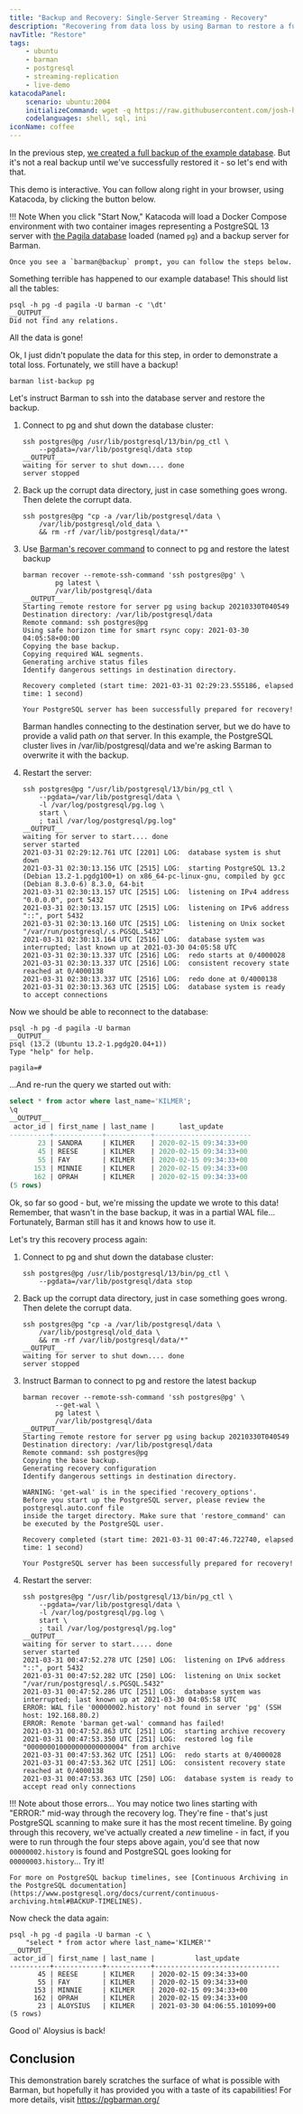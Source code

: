 ```yaml
---
title: "Backup and Recovery: Single-Server Streaming - Recovery"
description: "Recovering from data loss by using Barman to restore a full backup remotely"
navTitle: "Restore"
tags:
    - ubuntu
    - barman
    - postgresql
    - streaming-replication
    - live-demo
katacodaPanel:
    scenario: ubuntu:2004
    initializeCommand: wget -q https://raw.githubusercontent.com/josh-heyer/barmantutorial/main/step04-restore/docker-compose.yaml ; docker-compose up -d ; clear ; docker exec -it -u barman backup /bin/bash
    codelanguages: shell, sql, ini
iconName: coffee
---
```


In the previous step, [we created a full backup of the example database](step03-backup). But it's not a real backup until we've successfully restored it - so let's end with that. 

This demo is interactive. You can follow along right in your browser, using Katacoda, by clicking the button below.

!!! Note
    When you click "Start Now," Katacoda will load a Docker Compose environment with two container images representing a
    PostgreSQL 13 server with [the Pagila database](https://github.com/devrimgunduz/pagila) loaded (named `pg`)
    and a backup server for Barman.    
    
    Once you see a `barman@backup` prompt, you can follow the steps below.

<KatacodaPanel />

Something terrible has happened to our example database! This should list all the tables:

```shell
psql -h pg -d pagila -U barman -c '\dt'
__OUTPUT__
Did not find any relations.
```

All the data is gone! 

Ok, I just didn't populate the data for this step, in order to demonstrate a total loss. Fortunately, we still have a backup!

```shell
barman list-backup pg
```

Let's instruct Barman to ssh into the database server and restore the backup. 

1. Connect to pg and shut down the database cluster:

    ```shell
    ssh postgres@pg /usr/lib/postgresql/13/bin/pg_ctl \
        --pgdata=/var/lib/postgresql/data stop
    __OUTPUT__
    waiting for server to shut down.... done
    server stopped
    ```

2. Back up the corrupt data directory, just in case something goes wrong. Then delete the corrupt data.

    ```shell
    ssh postgres@pg "cp -a /var/lib/postgresql/data \
        /var/lib/postgresql/old_data \
        && rm -rf /var/lib/postgresql/data/*"
    ```

3. Use [Barman's recover command](http://docs.pgbarman.org/release/2.12/#recover) to connect to pg and restore the latest backup 

    ```shell
    barman recover --remote-ssh-command 'ssh postgres@pg' \
            pg latest \
            /var/lib/postgresql/data
    __OUTPUT__
    Starting remote restore for server pg using backup 20210330T040549
    Destination directory: /var/lib/postgresql/data
    Remote command: ssh postgres@pg
    Using safe horizon time for smart rsync copy: 2021-03-30 04:05:58+00:00
    Copying the base backup.
    Copying required WAL segments.
    Generating archive status files
    Identify dangerous settings in destination directory.

    Recovery completed (start time: 2021-03-31 02:29:23.555186, elapsed time: 1 second)

    Your PostgreSQL server has been successfully prepared for recovery!
    ```

    Barman handles connecting to the destination server, but we do have to provide a valid path *on* that server. In this example, the PostgreSQL cluster lives in /var/lib/postgresql/data and we're asking Barman to overwrite it with the backup.

4. Restart the server:

    ```shell
    ssh postgres@pg "/usr/lib/postgresql/13/bin/pg_ctl \
        --pgdata=/var/lib/postgresql/data \
        -l /var/log/postgresql/pg.log \
        start \
        ; tail /var/log/postgresql/pg.log"
    __OUTPUT__
    waiting for server to start.... done
    server started
    2021-03-31 02:29:12.761 UTC [2201] LOG:  database system is shut down
    2021-03-31 02:30:13.156 UTC [2515] LOG:  starting PostgreSQL 13.2 (Debian 13.2-1.pgdg100+1) on x86_64-pc-linux-gnu, compiled by gcc (Debian 8.3.0-6) 8.3.0, 64-bit
    2021-03-31 02:30:13.157 UTC [2515] LOG:  listening on IPv4 address "0.0.0.0", port 5432
    2021-03-31 02:30:13.157 UTC [2515] LOG:  listening on IPv6 address "::", port 5432
    2021-03-31 02:30:13.160 UTC [2515] LOG:  listening on Unix socket "/var/run/postgresql/.s.PGSQL.5432"
    2021-03-31 02:30:13.164 UTC [2516] LOG:  database system was interrupted; last known up at 2021-03-30 04:05:58 UTC
    2021-03-31 02:30:13.337 UTC [2516] LOG:  redo starts at 0/4000028
    2021-03-31 02:30:13.337 UTC [2516] LOG:  consistent recovery state reached at 0/4000138
    2021-03-31 02:30:13.337 UTC [2516] LOG:  redo done at 0/4000138
    2021-03-31 02:30:13.363 UTC [2515] LOG:  database system is ready to accept connections
    ```

Now we should be able to reconnect to the database:

```shell
psql -h pg -d pagila -U barman
__OUTPUT__
psql (13.2 (Ubuntu 13.2-1.pgdg20.04+1))
Type "help" for help.

pagila=#
```

...And re-run the query we started out with:

```sql
select * from actor where last_name='KILMER';
\q
__OUTPUT__
 actor_id | first_name | last_name |      last_update       
----------+------------+-----------+------------------------
       23 | SANDRA     | KILMER    | 2020-02-15 09:34:33+00
       45 | REESE      | KILMER    | 2020-02-15 09:34:33+00
       55 | FAY        | KILMER    | 2020-02-15 09:34:33+00
      153 | MINNIE     | KILMER    | 2020-02-15 09:34:33+00
      162 | OPRAH      | KILMER    | 2020-02-15 09:34:33+00
(5 rows)
```

Ok, so far so good - but, we're missing the update we wrote to this data! Remember, that wasn't in the base backup, it was in a partial WAL file... Fortunately, Barman still has it and knows how to use it. 

Let's try this recovery process again:

1. Connect to pg and shut down the database cluster:

    ```shell
    ssh postgres@pg /usr/lib/postgresql/13/bin/pg_ctl \
        --pgdata=/var/lib/postgresql/data stop
    ```

2. Back up the corrupt data directory, just in case something goes wrong. Then delete the corrupt data.

    ```shell
    ssh postgres@pg "cp -a /var/lib/postgresql/data \
        /var/lib/postgresql/old_data \
        && rm -rf /var/lib/postgresql/data/*"
    __OUTPUT__
    waiting for server to shut down.... done
    server stopped
    ```

3. Instruct Barman to connect to pg and restore the latest backup 
    ```shell
    barman recover --remote-ssh-command 'ssh postgres@pg' \
            --get-wal \
            pg latest \
            /var/lib/postgresql/data
    __OUTPUT__
    Starting remote restore for server pg using backup 20210330T040549
    Destination directory: /var/lib/postgresql/data
    Remote command: ssh postgres@pg
    Copying the base backup.
    Generating recovery configuration
    Identify dangerous settings in destination directory.

    WARNING: 'get-wal' is in the specified 'recovery_options'.
    Before you start up the PostgreSQL server, please review the postgresql.auto.conf file
    inside the target directory. Make sure that 'restore_command' can be executed by the PostgreSQL user.

    Recovery completed (start time: 2021-03-31 00:47:46.722740, elapsed time: 1 second)

    Your PostgreSQL server has been successfully prepared for recovery!
    ```

4. Restart the server:

    ```shell
    ssh postgres@pg "/usr/lib/postgresql/13/bin/pg_ctl \
        --pgdata=/var/lib/postgresql/data \
        -l /var/log/postgresql/pg.log \
        start \
        ; tail /var/log/postgresql/pg.log"
    __OUTPUT__
    waiting for server to start..... done
    server started
    2021-03-31 00:47:52.278 UTC [250] LOG:  listening on IPv6 address "::", port 5432
    2021-03-31 00:47:52.282 UTC [250] LOG:  listening on Unix socket "/var/run/postgresql/.s.PGSQL.5432"
    2021-03-31 00:47:52.286 UTC [251] LOG:  database system was interrupted; last known up at 2021-03-30 04:05:58 UTC
    ERROR: WAL file '00000002.history' not found in server 'pg' (SSH host: 192.168.80.2)
    ERROR: Remote 'barman get-wal' command has failed!
    2021-03-31 00:47:52.863 UTC [251] LOG:  starting archive recovery
    2021-03-31 00:47:53.350 UTC [251] LOG:  restored log file "000000010000000000000004" from archive
    2021-03-31 00:47:53.362 UTC [251] LOG:  redo starts at 0/4000028
    2021-03-31 00:47:53.362 UTC [251] LOG:  consistent recovery state reached at 0/4000138
    2021-03-31 00:47:53.363 UTC [250] LOG:  database system is ready to accept read only connections    
    ```

!!! Note about those errors...
    You may notice two lines starting with "ERROR:" mid-way through the recovery log. They're fine - that's just PostgreSQL scanning to make sure it has the most recent timeline.
    By going through this recovery, we've actually created a *new* timeline - in fact, if you were to run through the four steps above again, you'd see that now `00000002.history` is found and PostgreSQL goes looking for `00000003.history`... Try it!

    For more on PostgreSQL backup timelines, see [Continuous Archiving in the PostgreSQL documentation](https://www.postgresql.org/docs/current/continuous-archiving.html#BACKUP-TIMELINES).

Now check the data again:

```shell
psql -h pg -d pagila -U barman -c \
    "select * from actor where last_name='KILMER'"
__OUTPUT__
 actor_id | first_name | last_name |          last_update          
----------+------------+-----------+-------------------------------
       45 | REESE      | KILMER    | 2020-02-15 09:34:33+00
       55 | FAY        | KILMER    | 2020-02-15 09:34:33+00
      153 | MINNIE     | KILMER    | 2020-02-15 09:34:33+00
      162 | OPRAH      | KILMER    | 2020-02-15 09:34:33+00
       23 | ALOYSIUS   | KILMER    | 2021-03-30 04:06:55.101099+00
(5 rows)
```

Good ol' Aloysius is back!

## Conclusion

This demonstration barely scratches the surface of what is possible with Barman, but hopefully it has provided you with a taste of its capabilities! For more details, visit https://pgbarman.org/
